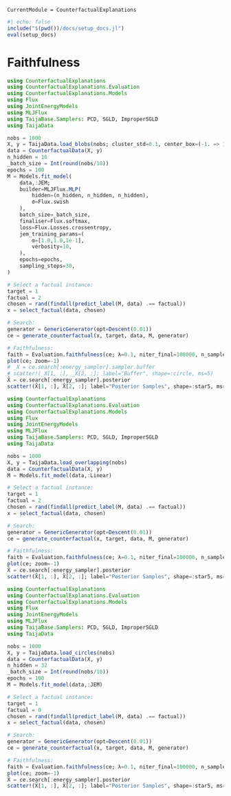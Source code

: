 ```@meta
CurrentModule = CounterfactualExplanations 
```

```julia
#| echo: false
include("$(pwd())/docs/setup_docs.jl")
eval(setup_docs)
```

# Faithfulness

```julia
using CounterfactualExplanations
using CounterfactualExplanations.Evaluation
using CounterfactualExplanations.Models
using Flux
using JointEnergyModels
using MLJFlux
using TaijaBase.Samplers: PCD, SGLD, ImproperSGLD
using TaijaData

nobs = 1000
X, y = TaijaData.load_blobs(nobs; cluster_std=0.1, center_box=(-1. => 1.))
data = CounterfactualData(X, y)
n_hidden = 16
_batch_size = Int(round(nobs/10))
epochs = 100
M = Models.fit_model(
    data,:JEM;
    builder=MLJFlux.MLP(
        hidden=(n_hidden, n_hidden, n_hidden), 
        σ=Flux.swish
    ),
    batch_size=_batch_size,
    finaliser=Flux.softmax,
    loss=Flux.Losses.crossentropy,
    jem_training_params=(
        α=[1.0,1.0,1e-1],
        verbosity=10,
    ),
    epochs=epochs,
    sampling_steps=30,
)

# Select a factual instance:
target = 1
factual = 2
chosen = rand(findall(predict_label(M, data) .== factual))
x = select_factual(data, chosen)

# Search:
generator = GenericGenerator(opt=Descent(0.01))
ce = generate_counterfactual(x, target, data, M, generator)

# Faithfulness:
faith = Evaluation.faithfulness(ce; λ=0.1, niter_final=100000, n_samples=100, batch_size=50, niter=30, opt=SGLD())
plot(ce; zoom=-1)
# _X = ce.search[:energy_sampler].sampler.buffer
# scatter!(_X[1, :], _X[2, :]; label="Buffer", shape=:circle, ms=5)
X̂ = ce.search[:energy_sampler].posterior
scatter!(X̂[1, :], X̂[2, :]; label="Posterior Samples", shape=:star5, ms=10)
```

```julia
using CounterfactualExplanations
using CounterfactualExplanations.Evaluation
using CounterfactualExplanations.Models
using Flux
using JointEnergyModels
using MLJFlux
using TaijaBase.Samplers: PCD, SGLD, ImproperSGLD
using TaijaData

nobs = 1000
X, y = TaijaData.load_overlapping(nobs)
data = CounterfactualData(X, y)
M = Models.fit_model(data,:Linear)

# Select a factual instance:
target = 1
factual = 2
chosen = rand(findall(predict_label(M, data) .== factual))
x = select_factual(data, chosen)

# Search:
generator = GenericGenerator(opt=Descent(0.01))
ce = generate_counterfactual(x, target, data, M, generator)

# Faithfulness:
faith = Evaluation.faithfulness(ce; λ=0.1, niter_final=100000, n_samples=100, batch_size=50, niter=30, opt=SGLD())
plot(ce; zoom=-1)
X̂ = ce.search[:energy_sampler].posterior
scatter!(X̂[1, :], X̂[2, :]; label="Posterior Samples", shape=:star5, ms=10)
```

```julia
using CounterfactualExplanations
using CounterfactualExplanations.Evaluation
using CounterfactualExplanations.Models
using Flux
using JointEnergyModels
using MLJFlux
using TaijaBase.Samplers: PCD, SGLD, ImproperSGLD
using TaijaData

nobs = 1000
X, y = TaijaData.load_circles(nobs)
data = CounterfactualData(X, y)
n_hidden = 32
_batch_size = Int(round(nobs/10))
epochs = 100
M = Models.fit_model(data,:JEM)

# Select a factual instance:
target = 1
factual = 0
chosen = rand(findall(predict_label(M, data) .== factual))
x = select_factual(data, chosen)

# Search:
generator = GenericGenerator(opt=Descent(0.01))
ce = generate_counterfactual(x, target, data, M, generator)

# Faithfulness:
faith = Evaluation.faithfulness(ce; λ=0.1, niter_final=100000, n_samples=100, batch_size=50, niter=30, opt=SGLD())
plot(ce; zoom=-1)
X̂ = ce.search[:energy_sampler].posterior
scatter!(X̂[1, :], X̂[2, :]; label="Posterior Samples", shape=:star5, ms=10)
```